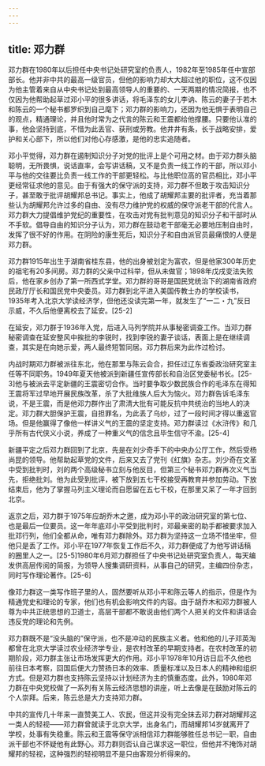 ```yaml
---
---
---
```

title: 邓力群
---



邓力群在1980年以后担任中央书记处研究室的负责人，1982年至1985年任中宣部部长。他并非中共的最高一级官员，但他的影响力却大大超过他的职位，这不仅因为他主管着来自从中央书记处到最高领导人的重要的、一天两期的情况简报，也不仅因为他帮助起草过邓小平的很多讲话，将毛泽东的女儿李讷、陈云的妻子于若木和陈云的一个秘书都罗织到自己麾下；邓力群的影响力，还因为他无惧于表明自己的观点，精通理论，并且他时常为之代言的陈云和王震都给他撑腰。只要他认准的事，他会坚持到底，不惜为此丢官、获刑或劳教。他井井有条，长于战略安排，爱护和关心部下，所以他们对他心存感激，是他的忠实追随者。

邓小平觉得，邓力群在遏制知识分子对党的批评上是个可用之材。由于邓力群头脑聪明，无所畏惧，说话直率，会写讲话稿，又不是负责一线工作的干部，所以邓小平与他的交往要比负责一线工作的干部更轻松。与比他职位高的官员相比，邓小平更经常征求他的意见。由于有强大的保守派的支持，邓力群不但敢于攻击知识分子，甚至敢于批评胡耀邦总书记。事实上，他成了胡耀邦主要的批评者，充当着那些认为胡耀邦允许过多的自由、没有尽力维护党的权威的保守派老干部的代言人。邓力群大力提倡维护党纪的重要性，在攻击对党有批判意见的知识分子和干部时从不手软。倡导自由的知识分子认为，邓力群在鼓动老干部毫无必要地压制自由时，发挥了很不好的作用。在阴险的康生死后，知识分子和自由派官员最痛恨的人便是邓力群。

邓力群1915年出生于湖南省桂东县，他的出身被划定为富农，但是他家300年历史的祖宅有20多间房。邓力群的父亲中过科举，但从未做官；1898年戊戌变法失败后，他在家乡创办了第一所西式学堂。邓力群的哥哥是国民党统治下的湖南省政府民政厅厅长和国民党中央委员。邓力群到北平进入美国传教士办的学校读书，1935年考入北京大学读经济学，但他还没读完第一年，就发生了“一二・九”反日示威，不久后他便离校去了延安。[25-2]

在延安，邓力群于1936年入党，后进入马列学院并从事秘密调查工作。当邓力群秘密调查在延安整风中挨批的李锐时，找到李锐的妻子谈话，表面上是在继续调查，其实是在向她示爱，两人最终短暂同居。邓力群后来为此作过检讨。

内战时期邓力群被派往东北，他在那里与陈云会合，担任过辽东省委政治研究室主任等不同职务。1949年夏天他被派到新疆任宣传部长和自治区党委秘书长。[25-3]他与被派去平定新疆的王震密切合作。当时要争取少数民族合作的毛泽东在得知王震将军过早地开展民族改革，杀了大批维族人后大为恼火。邓力群告诉毛泽东说，不是王震，而是他邓力群作出了肃清大批有可能反抗中共统治的当地人的决定。邓力群大胆保护王震，自担罪名，为此丢了乌纱，过了一段时间才得以重返官场。但是他赢得了像他一样讲义气的王震的坚定支持。邓力群读过《水浒传》和几乎所有古代侠义小说，养成了一种重义气的信念且毕生信守不渝。[25-4]

新疆平定之后邓力群回到了北京，先是在刘少奇手下的中央办公厅工作，然后受杨尚昆的领导。他帮助起草党的文件，后来又去了党刊《红旗》杂志。刘少奇在文革中受到批判时，刘的两个高级秘书立刻与他反目，但第三个秘书邓力群再次义气当先，拒绝批刘。他为此受到批评，被下放到五七干校接受再教育并参加劳动。下放结束后，他为了掌握马列主义理论而自愿留在五七干校，在那里又呆了一年才回到北京。

返京之后，邓力群于1975年应胡乔木之邀，成为邓小平的政治研究室的第七位、也是最后一位要员。这一年年底邓小平受到批判时，邓最亲密的助手都被要求加入批邓行列，他们全都从命，唯有邓力群除外。邓力群为坚持这一立场不惜坐牢，但他只是丢了工作。邓小平在1977年恢复工作后不久，邓力群便成了为他写讲话稿的圈里人之一。[25-5]1980年6月邓力群担任了中央书记处研究室负责人，每天编发供高层传阅的简报，为领导人搜集调研资料，从事自己的研究，主编四份杂志，同时写作理论著作。[25-6]

像邓力群这一类写作班子里的人，固然要听从邓小平和陈云等人的指示，但是作为精通党史和理论的专家，他们也有机会影响文件的内容。由于胡乔木和邓力群被人尊为中共正统思想的卫道士，高层干部都不敢说由他们两个人把关的文件和讲话会违反党的理论和先例。

邓力群既不是“没头脑的”保守派，也不是冲动的民族主义者。他和他的儿子邓英淘都曾在北京大学读过农业经济学专业，是农村改革的早期支持者。在农村改革的初期阶段，邓力群主张让市场发挥更大的作用。邓小平1978年10月访日后不久他也前往日本考察，回国后便大力赞扬日本的效率、质量标准以及日本人的精神和组织方式。但是邓力群也支持陈云坚持以计划经济为主的慎重态度。此外，1980年邓力群在中央党校做了一系列有关陈云经济思想的讲座，听上去像是在鼓励对陈云的个人崇拜。后来，陈云总是大力支持邓力群。

中共的宣传几十年来一直赞美工人、农民，但这并没有完全抹去邓力群对胡耀邦这一类人的轻视——邓力群曾就读于北京大学，出身名门，而胡耀邦14岁就离开了学校，处事有失稳重。陈云和王震等保守派相信邓力群能够胜任总书记一职，自由派干部也不怀疑他有此野心。邓力群则否认自己谋求这一职位，但他并不掩饰对胡耀邦的轻视，这种强烈的轻视明显不是只由客观分析得来的。